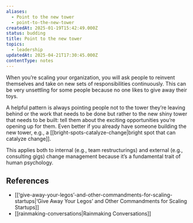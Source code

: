 ```yaml
---
aliases:
  - Point to the new tower
  - point-to-the-new-tower
createdAt: 2025-01-19T15:42:49.000Z
status: budding
title: Point to the new tower
topics:
  - leadership
updatedAt: 2025-04-21T17:30:45.000Z
contentType: notes
---
```

When you’re scaling your organization, you will ask people to reinvent themselves and take on new sets of responsibilities continuously. This can be very unsettling for some people because no one likes to give away their toys.

A helpful pattern is always pointing people not to the tower they’re leaving behind or the work that needs to be done but rather to the new shiny tower that needs to be built: tell them about the exciting opportunities you’re opening up for them. Even better if you already have someone building the new tower, e.g., a [[bright-spots-catalyze-change|bright spot that can catalyze change]].

This applies both to internal (e.g., team restructurings) and external (e.g., consulting gigs) change management because it’s a fundamental trait of human psychology.

## References

- [[‘give-away-your-legos’-and-other-commandments-for-scaling-startups|‘Give Away Your Legos’ and Other Commandments for Scaling Startups]]
- [[rainmaking-conversations|Rainmaking Conversations]]
